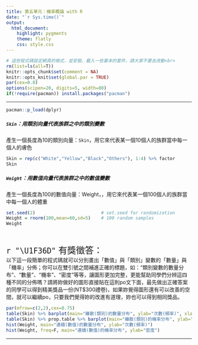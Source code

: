 ```yaml
---
title: 第五單元：機率概論 with R
date: "`r Sys.time()`"
output: 
  html_document:
    highlight: pygments
    theme: flatly
    css: style.css
---
```


```r
# 這些程式碼設定網頁的格式，並安裝、載入一些基本的套件，請大家不要去改動<br>
rm(list=ls(all=T))
knitr::opts_chunk$set(comment = NA)
knitr::opts_knit$set(global.par = TRUE)
par(cex=0.8)
options(scipen=20, digits=5, width=80)
if(!require(pacman)) install.packages("pacman")
```
<hr>

```r
pacman::p_load(dplyr)
```

##### `Skin`：用類別向量代表族群之中的類別變數
產生一個長度為10的類別向量：`Skin`，用它來代表某一個10個人的族群當中每一個人的膚色
```r
Skin = rep(c("White","Yellow","Black","Others"), 1:4) %>% factor
Skin
```

##### `Weight`：用數值向量代表族群之中的數值變數
產生一個長度為100的數值向量：Weight，，用它來代表某一個100個人的族群當中每一個人的體重
```r
set.seed(2)                         # set.seed for randomization
Weight = rnorm(100,mean=60,sd=5)    # 100 random samples
Weight
```
<br>

<p class="wwl">
<span style="font-size:24px">`r "\U1F36D"` 有獎徵答：</span><br>
以下這一段簡單的程式碼就可以分別畫出「數值」與「類別」變數的「數量」與「機率」分佈；你可以在雙引號之間補進正確的標題，如："類別變數的數量分布"、"數量"、"機率"、"密度"等等，讓圖形更加完整，更能幫助同學們分辨這四種不同的分佈嗎？請將妳做好的圖形直接貼在這則po文下面，最先做出正確答案的同學可以得到精美獎品一份(NT$300禮卷)，如果妳覺得圖形還有可以改善的空間，就可以繼續po，只要我們覺得妳的改進有道理，妳也可以得到相同獎品。 
</p class="wwl">

```r
par(mfrow=c(2,2),cex=0.75)
table(Skin) %>% barplot(main="離散(類別)的數量分布", ylab="次數(頻率)", xlab="Skin")
table(Skin) %>% prop.table %>% barplot(main="離散(類別)的機率分布", ylab="機率", xlab="Skin")
hist(Weight, main="連續(數值)的數量分布", ylab="次數(頻率)")
hist(Weight, freq=F, main="連續(數值)的機率分布", ylab="密度")
```

<hr>

